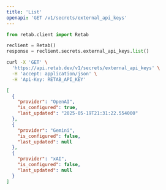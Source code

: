 ```yaml
---
title: 'List'
openapi: 'GET /v1/secrets/external_api_keys'
---
```



<RequestExample>

```python python
from retab.client import Retab

reclient = Retab()
response = reclient.secrets.external_api_keys.list()
```


```bash curl
curl -X 'GET' \
  'https://api.retab.dev/v1/secrets/external_api_keys' \
  -H 'accept: application/json' \
  -H 'Api-Key: RETAB_API_KEY'
```


</RequestExample>


<ResponseExample>

```json 200
[
  {
    "provider": "OpenAI",
    "is_configured": true,
    "last_updated": "2025-05-19T21:31:22.554000"
  },
  {
    "provider": "Gemini",
    "is_configured": false,
    "last_updated": null
  },
  {
    "provider": "xAI",
    "is_configured": false,
    "last_updated": null
  }
]
```



</ResponseExample>

